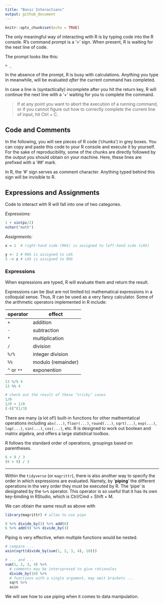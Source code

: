 ```yaml
---
title: "Basic Interactions"
output: github_document
---
```


```r
knitr::opts_chunk$set(echo = TRUE)
```

The only meaningful way of interacting with R is by typing code into the R console. R's command prompt is a ‘>’ sign. When present, R is waiting for the next line of code. 

The prompt looks like this:

```
> _
```

In the absence of the prompt, R is busy with calculations. Anything you type in meanwhile, will be evaluated _after_ the current command has completed.

In case a line is (syntactically) incomplete after you hit the return key, R will continue the next line with a ‘+’ waiting for you to complete the command.

> If at any point you want to abort the execution of a running command, or if you cannot figure out how to correctly complete the current line of input, hit Ctrl + C.

## Code and Comments

In the following, you will see pieces of R code (‘chunks’) in grey boxes. You can copy and paste this code to your R console and execute it by yourself. For the sake of reproducibility, some of the chunks are directly followed by the output you should obtain on your machine. Here, these lines are prefixed with a ‘##’ mark.

In R, the ‘#’ sign serves as comment character. Anything typed behind this sign will be invisible to R. 

## Expressions and Assignments

Code to interact with R will fall into one of two categories.

_Expressions:_

```r
1 + sin(pi/2)
nchar("math")
```

_Assignments:_
  
```r
x = 1  # right-hand side (RHS) is assigned to left-hand side (LHS)

y <- 2 # RHS is assigned to LHS
3 -> z # LHS is assigned to RHS
```

### Expressions

When expressions are typed, R will evaluate them and return the result. 

Expressions can be (but are not limited to) mathematical expressions in a colloquial sense. Thus, R can be used as a very fancy calculator. Some of the arithmetic operators implemented in R include:

| operator | effect |
| ---------|----------|
| `+` | addition |
| `-` | subtraction |
| `*` | multiplication |
| `/` | division |
| `%/%` | integer division |
| `%%` | modulo (remainder) |
| `^` or `**` | exponention |

```r
13 %/% 4
13 %% 4

# check out the result of these ‘tricky’ cases
1/0
1/0 + 1/0
(-8)^(1/3)
```

There are many (a lot of!) built-in functions for other mathemtatical operations including `abs(...)`, `floor(...)`, `round(...)`, `sqrt(...)`, `exp(...)`, `log(...)`, `sin(...)`, `cos(...)`, etc. R is designed to work out boolean and matrix algebra, and offers a large statistical toolbox.

R follows the standard order of operations, groupings based on parentheses.

```r
6 + 9 / 3
(6 + 9) / 3
```

***

Within the `tidyverse` (or `magrittr`), there is also another way to specify the order in which expressions are evaluated. Namely, by ‘**piping**’ the different operations in the very order they must be executed by R. The ‘pipe’ is designated by the `%>%` operator. This operator is so useful that it has its own key-binding in RStudio, which is Ctrl/Cmd + Shift + M.

We can obtain the same result as above with

```r
library(magrittr) # allow to use pipe

9 %>% divide_by(3) %>% add(6) 
6 %>% add(9) %>% divide_by(3)
```

Piping is very effective, when multiple functions would be nested.

```r
# compare ...
asin(sqrt(divide_by(sum(1, 2, 3, 4), 10)))

# ... and ...
sum(1, 2, 3, 4) %>% 
  # comments may be interspresed to give rationales
  divide_by(10) %>% 
  # functions with a single argument, may omit brackets ...
  sqrt %>% 
  asin
```

We will see how to use piping when it comes to data manipulation.

